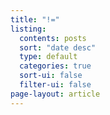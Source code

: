 ```yaml
---
title: "!="
listing:
  contents: posts
  sort: "date desc"
  type: default
  categories: true
  sort-ui: false
  filter-ui: false
page-layout: article
---
```



